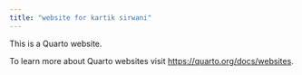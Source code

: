 ```yaml
---
title: "website for kartik sirwani"
---
```


This is a Quarto website.

To learn more about Quarto websites visit <https://quarto.org/docs/websites>.
